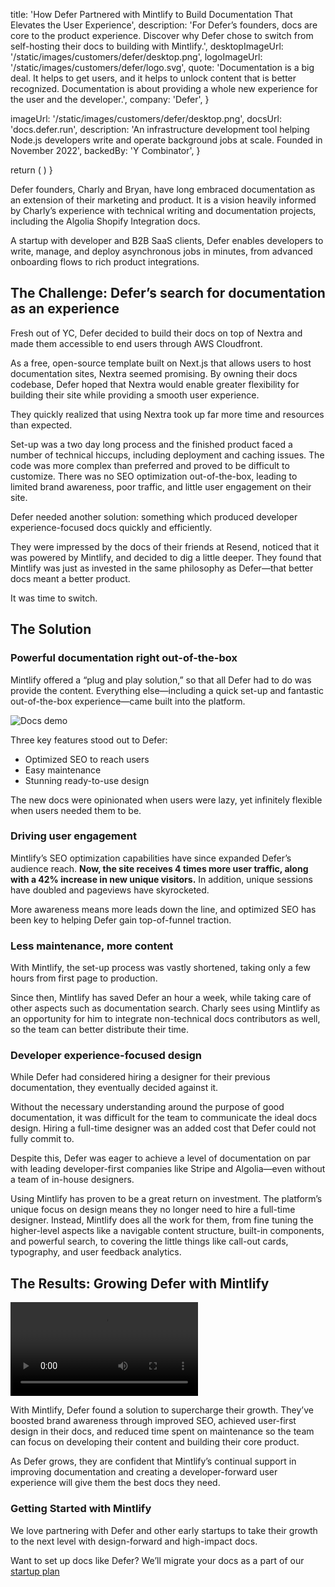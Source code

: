 
  title:
    'How Defer Partnered with Mintlify to Build Documentation That Elevates the User Experience',
  description:
    'For Defer’s founders, docs are core to the product experience. Discover why Defer chose to switch from self-hosting their docs to building with Mintlify.',
  desktopImageUrl: '/static/images/customers/defer/desktop.png',
  logoImageUrl: '/static/images/customers/defer/logo.svg',
  quote:
    'Documentation is a big deal. It helps to get users, and it helps to unlock content that is better recognized. Documentation is about providing a whole new experience for the user and the developer.',
  company: 'Defer',
}

  imageUrl: '/static/images/customers/defer/desktop.png',
  docsUrl: 'docs.defer.run',
  description:
    'An infrastructure development tool helping Node.js developers write and operate background jobs at scale. Founded in November 2022',
  backedBy: 'Y Combinator',
}

  return (
    <StoryQuote
      quote={quote}
      imgUrl="/static/images/customers/defer/charly.jpg"
      person="Charly Poly, Co-Founder & CEO"
    />
  )
}


Defer founders, Charly and Bryan, have long embraced documentation as an extension of their marketing and product. It is a vision heavily informed by Charly’s experience with technical writing and documentation projects, including the Algolia Shopify Integration docs.

A startup with developer and B2B SaaS clients, Defer enables developers to write, manage, and deploy asynchronous jobs in minutes, from advanced onboarding flows to rich product integrations.

<Quote quote="A big focus for us is making it as easy as possible for people who are not familiar with our product and API to find what they need." />

## The Challenge: Defer’s search for documentation as an experience

Fresh out of YC, Defer decided to build their docs on top of Nextra and made them accessible to end users through AWS Cloudfront.

As a free, open-source template built on Next.js that allows users to host documentation sites, Nextra seemed promising. By owning their docs codebase, Defer hoped that Nextra would enable greater flexibility for building their site while providing a smooth user experience.

They quickly realized that using Nextra took up far more time and resources than expected.

Set-up was a two day long process and the finished product faced a number of technical hiccups, including deployment and caching issues. The code was more complex than preferred and proved to be difficult to customize. There was no SEO optimization out-of-the-box, leading to limited brand awareness, poor traffic, and little user engagement on their site.

Defer needed another solution: something which produced developer experience-focused docs quickly and efficiently.

They were impressed by the docs of their friends at Resend, noticed that it was powered by Mintlify, and decided to dig a little deeper. They found that Mintlify was just as invested in the same philosophy as Defer—that better docs meant a better product.

It was time to switch.

## The Solution

### Powerful documentation right out-of-the-box

Mintlify offered a “plug and play solution,” so that all Defer had to do was provide the content. Everything else—including a quick set-up and fantastic out-of-the-box experience—came built into the platform.

<img
  src="/static/images/customers/defer/main.png"
  alt="Docs demo"
  className="rounded-md"
/>

Three key features stood out to Defer:

- Optimized SEO to reach users
- Easy maintenance
- Stunning ready-to-use design

The new docs were opinionated when users were lazy, yet infinitely flexible when users needed them to be.

### Driving user engagement

Mintlify’s SEO optimization capabilities have since expanded Defer’s audience reach. **Now, the site receives 4 times more user traffic, along with a 42% increase in new unique visitors.** In addition, unique sessions have doubled and pageviews have skyrocketed.

More awareness means more leads down the line, and optimized SEO has been key to helping Defer gain top-of-funnel traction.

### Less maintenance, more content

With Mintlify, the set-up process was vastly shortened, taking only a few hours from first page to production.

Since then, Mintlify has saved Defer an hour a week, while taking care of other aspects such as documentation search. Charly sees using Mintlify as an opportunity for him to integrate non-technical docs contributors as well, so the team can better distribute their time.

<Quote quote="It really is a time-saver and an energy-saver. You can just focus on your docs, instead of trying to play around with a tool that is not working the way you want" />

### Developer experience-focused design

While Defer had considered hiring a designer for their previous documentation, they eventually decided against it.

Without the necessary understanding around the purpose of good documentation, it was difficult for the team to communicate the ideal docs design. Hiring a full-time designer was an added cost that Defer could not fully commit to.

Despite this, Defer was eager to achieve a level of documentation on par with leading developer-first companies like Stripe and Algolia—even without a team of in-house designers.

Using Mintlify has proven to be a great return on investment. The platform’s unique focus on design means they no longer need to hire a full-time designer. Instead, Mintlify does all the work for them, from fine tuning the higher-level aspects like a navigable content structure, built-in components, and powerful search, to covering the little things like call-out cards, typography, and user feedback analytics.

<Quote quote="[With Mintlify], you don’t have to worry again about the design and maintenance of your docs" />

## The Results: Growing Defer with Mintlify

<video className="w-full" controls>
  <source src="/static/images/customers/defer/docs.mp4" type="video/mp4" />
</video>

With Mintlify, Defer found a solution to supercharge their growth. They’ve boosted brand awareness through improved SEO, achieved user-first design in their docs, and reduced time spent on maintenance so the team can focus on developing their content and building their core product.

As Defer grows, they are confident that Mintlify’s continual support in improving documentation and creating a developer-forward user experience will give them the best docs they need.

<Quote quote="We have peace of mind knowing that we have Mintlify to help us grow and continue on our journey to achieve the top documentation." />

### Getting Started with Mintlify

We love partnering with Defer and other early startups to take their growth to the next level with design-forward and high-impact docs.

Want to set up docs like Defer? We’ll migrate your docs as a part of our [startup plan](https://mintlify.com/start?utm_campaign=<defer-customer-story>&utm_medium=blog&utm_source=mintlify)
